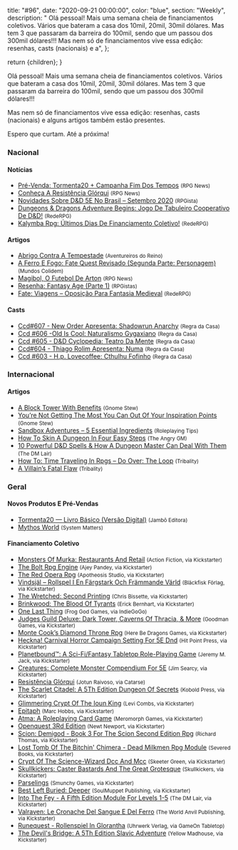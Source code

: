 
  title: "#96",
  date: "2020-09-21 00:00:00",
  color: "blue",
  section: "Weekly",
  description:
    "    Olá pessoal! Mais uma semana cheia de financiamentos coletivos. Vários que bateram a casa dos 10mil, 20mil, 30mil dólares. Mas tem 3 que passaram da barreira do 100mil, sendo que um passou dos 300mil dólares!!!    Mas nem só de financiamentos vive essa edição: resenhas, casts (nacionais) e a",
};

  return <InternalLayout meta={meta}>{children}</InternalLayout>;
}

Olá pessoal! Mais uma semana cheia de financiamentos coletivos. Vários que bateram a casa dos 10mil, 20mil, 30mil dólares. Mas tem 3 que passaram da barreira do 100mil, sendo que um passou dos 300mil dólares!!!

Mas nem só de financiamentos vive essa edição: resenhas, casts (nacionais) e alguns artigos também estão presentes.

Espero que curtam. Até a próxima!

### Nacional

#### Notícias

- [Pré-Venda: Tormenta20 + Campanha Fim Dos Tempos] <small>(RPG News)</small>
- [Conheça A Resistência Glórqui] <small>(RPG News)</small>
- [Novidades Sobre D&amp;D 5E No Brasil – Setembro 2020] <small>(RPGista)</small>
- [Dungeons &amp; Dragons Adventure Begins: Jogo De Tabuleiro Cooperativo De D&amp;D!] <small>(RedeRPG)</small>
- [Kalymba Rpg: Últimos Dias De Financiamento Coletivo!] <small>(RedeRPG)</small>

#### Artigos

- [Abrigo Contra A Tempestade] <small>(Aventureiros do Reino)</small>
- [A Ferro E Fogo: Fate Quest Revisado (Segunda Parte: Personagem)] <small>(Mundos Colidem)</small>
- [Magibol, O Futebol De Arton] <small>(RPG News)</small>
- [Resenha: Fantasy Age (Parte 1)] <small>(RPGistas)</small>
- [Fate: Viagens – Oposição Para Fantasia Medieval] <small>(RedeRPG)</small>

#### Casts

- [Ccd#607 - New Order Apresenta: Shadowrun Anarchy] <small>(Regra da Casa)</small>
- [Ccd #606 -Old Is Cool: Naturalismo Gygaxiano] <small>(Regra da Casa)</small>
- [Ccd #605 - D&amp;D Cyclopedia: Teatro Da Mente] <small>(Regra da Casa)</small>
- [Ccd#604 - Thiago Rolim Apresenta: Numa] <small>(Regra da Casa)</small>
- [Ccd #603 - H.p. Lovecoffee: Cthulhu Fofinho] <small>(Regra da Casa)</small>

### Internacional

#### Artigos

- [A Block Tower With Benefits] <small>(Gnome Stew)</small>
- [You’re Not Getting The Most You Can Out Of Your Inspiration Points] <small>(Gnome Stew)</small>
- [Sandbox Adventures – 5 Essential Ingredients] <small>(Roleplaying Tips)</small>
- [ How To Skin A Dungeon In Four Easy Steps] <small>(The Angry GM)</small>
- [10 Powerful D&amp;D Spells &amp; How A Dungeon Master Can Deal With Them] <small>(The DM Lair)</small>
- [How To: Time Traveling In Rpgs – Do Over: The Loop] <small>(Tribality)</small>
- [A Villain’s Fatal Flaw] <small>(Tribality)</small>

### Geral

#### Novos Produtos E Pré-Vendas

- [Tormenta20 — Livro Básico (Versão Digital)] <small>(Jambô Editora)</small>
- [Mythos World] <small>(System Matters)</small>

#### Financiamento Coletivo

- [Monsters Of Murka: Restaurants And Retail] <small>(Action Fiction, via Kickstarter)</small>
- [The Bolt Rpg Engine] <small>(Ajey Pandey, via Kickstarter)</small>
- [The Red Opera Rpg] <small>(Apotheosis Studio, via Kickstarter)</small>
- [Vindsjäl – Rollspel I En Färgstark Och Främmande Värld] <small>(Bläckfisk Förlag, via Kickstarter)</small>
- [The Wretched: Second Printing] <small>(Chris Bissette, via Kickstarter)</small>
- [Brinkwood: The Blood Of Tyrants] <small>(Erick Bernhart, via Kickstarter)</small>
- [One Last Thing] <small>(Frog God Games, via IndieGoGo)</small>
- [Judges Guild Deluxe: Dark Tower, Caverns Of Thracia, &amp; More] <small>(Goodman Games, via Kickstarter)</small>
- [Monte Cook’s Diamond Throne Rpg] <small>(Here Be Dragons Games, via Kickstarter)</small>
- [Heckna! Carnival Horror Campaign Setting For 5E Dnd] <small>(Hit Point Press, via Kickstarter)</small>
- [Planetbound™: A Sci-Fi/Fantasy Tabletop Role-Playing Game] <small>(Jeremy M. Jack, via Kickstarter)</small>
- [Creatures: Complete Monster Compendium For 5E] <small>(Jim Searcy, via Kickstarter)</small>
- [Resistência Glórqui] <small>(Jotun Raivoso, via Catarse)</small>
- [The Scarlet Citadel: A 5Th Edition Dungeon Of Secrets] <small>(Kobold Press, via Kickstarter)</small>
- [Glimmering Crypt Of The Ioun King] <small>(Levi Combs, via Kickstarter)</small>
- [Epitaph] <small>(Marc Hobbs, via Kickstarter)</small>
- [Atma: A Roleplaying Card Game] <small>(Meromorph Games, via Kickstarter)</small>
- [Openquest 3Rd Edition] <small>(Newt Newport, via Kickstarter)</small>
- [Scion: Demigod - Book 3 For The Scion Second Edition Rpg] <small>(Richard Thomas, via Kickstarter)</small>
- [Lost Tomb Of The Bitchin&#039; Chimera - Dead Milkmen Rpg Module] <small>(Severed Books, via Kickstarter)</small>
- [Crypt Of The Science-Wizard Dcc And Mcc] <small>(Skeeter Green, via Kickstarter)</small>
- [Skullkickers: Caster Bastards And The Great Grotesque] <small>(Skullkickers, via Kickstarter)</small>
- [Parselings] <small>(Smunchy Games, via Kickstarter)</small>
- [Best Left Buried: Deeper] <small>(SoulMuppet Publishing, via Kickstarter)</small>
- [Into The Fey - A Fifth Edition Module For Levels 1-5] <small>(The DM Lair, via Kickstarter)</small>
- [Valraven: Le Cronache Del Sangue E Del Ferro] <small>(The World Anvil Publishing, via Kickstarter)</small>
- [Runequest - Rollenspiel In Glorantha] <small>(Uhrwerk Verlag, via GameOn Tabletop)</small>
- [The Devil&#039;s Bridge: A 5Th Edition Slavic Adventure] <small>(Yellow Madhouse, via Kickstarter)</small>

[valraven: le cronache del sangue e del ferro]: https://www.kickstarter.com/projects/theworldanvil/valraven-le-cronache-del-sangue-e-del-ferro
[vindsjäl – rollspel i en färgstark och främmande värld]: https://www.kickstarter.com/projects/blackfiskforlag/vindsjal
[runequest - rollenspiel in glorantha]: https://www.gameontabletop.com/cf195/runequest-rollenspiel-in-glorantha.html
[mythos world]: https://www.system-matters.de/shop/mythos-world/
[lost tomb of the bitchin&#039; chimera - dead milkmen rpg module]: https://www.kickstarter.com/projects/justinsirois/lost-tomb-of-the-bitchin-chimera-dead-milkmen-rpg-module
[one last thing]: https://www.indiegogo.com/projects/one-last-thing--5#/
[glimmering crypt of the ioun king]: https://www.kickstarter.com/projects/planetxgames/glimmering-crypt-of-the-ioun-king
[the devil&#039;s bridge: a 5th edition slavic adventure]: https://www.kickstarter.com/projects/yellowmadhouse/the-devils-bridge-a-5th-edition-adventure
[the scarlet citadel: a 5th edition dungeon of secrets]: https://www.kickstarter.com/projects/deepmagic/the-scarlet-citadel-a-5th-edition-dungeon-of-secrets
[into the fey - a fifth edition module for levels 1-5]: https://www.kickstarter.com/projects/thedmlair/into-the-fey
[crypt of the science-wizard dcc and mcc]: https://www.kickstarter.com/projects/science-wizard/crypt-of-the-science-wizard-dcc-and-mcc
[creatures: complete monster compendium for 5e]: https://www.kickstarter.com/projects/1176616619/book-of-creatures-200-npcs-and-monsters-for-5th-edition
[skullkickers: caster bastards and the great grotesque]: https://www.kickstarter.com/projects/skullkickers/skullkickers-caster-bastards-and-the-great-grotesque
[monsters of murka: restaurants and retail]: https://www.kickstarter.com/projects/actionfiction/monsters-of-murka-restaurants-and-retail
[scion: demigod - book 3 for the scion second edition rpg]: https://www.kickstarter.com/projects/200664283/scion-demigod-book-3-for-the-scion-second-edition-rpg
[the red opera rpg]: https://www.kickstarter.com/projects/stonejamison/the-red-opera-rpg
[heckna! carnival horror campaign setting for 5e dnd]: https://www.kickstarter.com/projects/hitpointpress/heckna-cosmic-carnival-horror-campaign-setting-for-5e-dnd
[judges guild deluxe: dark tower, caverns of thracia, &amp; more]: https://www.kickstarter.com/projects/1409961192/judges-guild-deluxe-dark-tower-caverns-of-thracia-and-more
[atma: a roleplaying card game]: https://www.kickstarter.com/projects/meromorphgames/atma-a-roleplaying-card-game
[parselings]: https://www.kickstarter.com/projects/smunchygames/parselings
[the wretched: second printing]: https://www.kickstarter.com/projects/loottheroom/the-wretched-second-printing
[planetbound™: a sci-fi/fantasy tabletop role-playing game]: https://www.kickstarter.com/projects/jeremymjack/planetboundtm-a-sci-fi-fantasy-tabletop-role-playing-game
[monte cook’s diamond throne rpg]: https://www.kickstarter.com/projects/herebedragonsgames/monte-cooks-the-diamond-throne-rpg
[openquest 3rd edition]: https://www.kickstarter.com/projects/645319106/openquest-3rd-edition
[epitaph]: https://www.kickstarter.com/projects/1802720588/epitaph
[best left buried: deeper]: https://www.kickstarter.com/projects/soulmuppet/best-left-buried-deeper?
[the bolt rpg engine]: https://www.kickstarter.com/projects/boltrpg/the-bolt-rpg-engine
[brinkwood: the blood of tyrants]: https://www.kickstarter.com/projects/erikthebearik/brinkwood-the-blood-of-tyrants
[conheça a resistência glórqui]: https://newsrpg.wordpress.com/2020/09/15/conheca-a-resistencia-glorqui/
[resistência glórqui]: https://www.catarse.me/pt/jotun_raivoso_resistencia_glorqui
[ccd #603 - h.p. lovecoffee: cthulhu fofinho]: https://regradacasa.podbean.com/e/ccd-603-hp-lovecoffee-cthulhu-fofinho/
[10 powerful d&amp;d spells &amp; how a dungeon master can deal with them]: https://www.thedmlair.com/2020/09/15/10-powerful-dd-spells-how-a-dungeon-master-can-deal-with-them/
[ how to skin a dungeon in four easy steps]: https://theangrygm.com/how-to-skin-a-dungeon/
[a villain’s fatal flaw]: https://www.tribality.com/2020/09/15/creating-an-organization-of-evil-2/
[ccd#604 - thiago rolim apresenta: numa]: https://regradacasa.podbean.com/e/ccd604-thiago-rolim-apresenta-numa/
[you’re not getting the most you can out of your inspiration points]: https://gnomestew.com/youre-not-getting-the-most-you-can-out-of-your-inspiration-points/
[how to: time traveling in rpgs – do over: the loop]: https://www.tribality.com/2020/09/16/how-to-time-traveling-in-rpgs-do-over-the-loop/
[abrigo contra a tempestade]: https://aventureirosdosreinos.com/abrigo-contra-a-tempestade/
[fate: viagens – oposição para fantasia medieval]: https://www.rederpg.com.br/2020/09/16/fate-viagens-oposicao-para-fantasia-medieval/
[ccd #605 - d&amp;d cyclopedia: teatro da mente]: https://regradacasa.podbean.com/e/ccd-605-dd-cyclopedia-teatro-da-mente/
[pré-venda: tormenta20 + campanha fim dos tempos]: https://newsrpg.wordpress.com/2020/09/17/pre-venda-tormenta20-campanha-fim-dos-tempos/
[tormenta20 — livro básico (versão digital)]: https://jamboeditora.com.br/produto/tormenta20-digital/
[ccd #606 -old is cool: naturalismo gygaxiano]: https://regradacasa.podbean.com/e/ccd-606-old-is-cool-naturalismo-gygaxiano/
[novidades sobre d&amp;d 5e no brasil – setembro 2020]: https://rpgista.com.br/2020/09/18/novidades-sobre-dd-5e-no-brasil-setembro-2020
[magibol, o futebol de arton]: https://newsrpg.wordpress.com/2020/09/19/magibol-o-futebol-de-arton/
[kalymba rpg: últimos dias de financiamento coletivo!]: https://www.rederpg.com.br/2020/09/18/kalymba-rpg-ultimos-dias-de-financiamento-coletivo/
[sandbox adventures – 5 essential ingredients]: https://www.roleplayingtips.com/adventure-building-campaigns/sandbox-adventures-5-essential-ingredients/
[dungeons &amp; dragons adventure begins: jogo de tabuleiro cooperativo de d&amp;d!]: https://www.rederpg.com.br/2020/09/20/dungeons-dragons-adventure-begins-jogo-de-tabuleiro-cooperativo-de-dd/
[ccd#607 - new order apresenta: shadowrun anarchy]: https://regradacasa.podbean.com/e/ccd607-new-order-apresenta-shadowrun-anarchy/
[a block tower with benefits]: https://gnomestew.com/a-block-tower-with-benefits/
[resenha: fantasy age (parte 1)]: https://rpgista.com.br/2020/09/21/resenha-fantasy-age-parte-1/
[a ferro e fogo: fate quest revisado (segunda parte: personagem)]: https://www.mundoscolidem.com.br/fate-quest-personagem/
